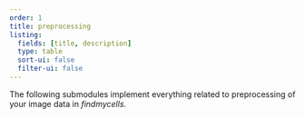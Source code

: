 ```yaml
---
order: 1
title: preprocessing
listing:
  fields: [title, description]
  type: table
  sort-ui: false
  filter-ui: false
---
```


The following submodules implement everything related to preprocessing of your image data in *findmycells*.